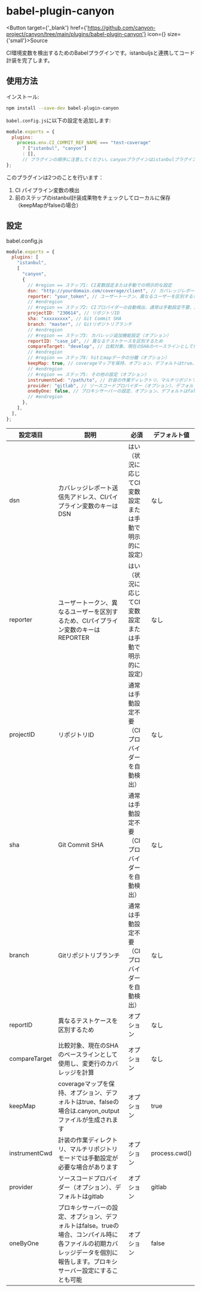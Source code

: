 
# babel-plugin-canyon

<div className={'h-10'}></div>

<Button target={'_blank'} href={'https://github.com/canyon-project/canyon/tree/main/plugins/babel-plugin-canyon'} icon={<GithubOutlined />} size={'small'}>Source</Button>

CI環境変数を検出するためのBabelプラグインです。istanbuljsと連携してコード計装を完了します。

## 使用方法

インストール:

```sh
npm install --save-dev babel-plugin-canyon
```

`babel.config.js`に以下の設定を追加します:

```js
module.exports = {
  plugins:
    process.env.CI_COMMIT_REF_NAME === "test-coverage"
      ? ["istanbul", "canyon"]
      : [],
      // プラグインの順序に注意してください。canyonプラグインはistanbulプラグインの後に配置する必要があります
};
```

このプラグインは2つのことを行います：

1. CI パイプライン変数の検出
2. 前のステップのistanbul計装成果物をチェックしてローカルに保存（keepMapがfalseの場合）

## 設定

babel.config.js

```js
module.exports = {
  plugins: [
    "istanbul",
    [
      "canyon",
      {
        // #region == ステップ1: CI変数設定または手動での明示的な設定
        dsn: "http://yourdomain.com/coverage/client", // カバレッジレポート送信先アドレス、CIパイプライン変数のキーはDSN
        reporter: "your_token", // ユーザートークン、異なるユーザーを区別するため、CIパイプライン変数のキーはREPORTER
        // #endregion
        // #region == ステップ2: CIプロバイダーの自動検出、通常は手動設定不要、詳細はSupport Providerドキュメントを参照
        projectID: "230614", // リポジトリID
        sha: "xxxxxxxxx", // Git Commit SHA
        branch: "master", // Gitリポジトリブランチ
        // #endregion
        // #region == ステップ3: カバレッジ追加機能設定（オプション）
        reportID: "case_id", // 異なるテストケースを区別するため
        compareTarget: "develop", // 比較対象、現在のSHAのベースラインとして使用し、変更行のカバレッジを計算
        // #endregion
        // #region == ステップ4: hitとmapデータの分離（オプション）
        keepMap: true, // coverageマップを保持、オプション、デフォルトはtrue、falseの場合は.canyon_outputファイルが生成されます!!!
        // #endregion
        // #region == ステップ5: その他の設定（オプション）
        instrumentCwd: "/path/to", // 計装の作業ディレクトリ、マルチリポジトリモードでは手動設定が必要な場合があります
        provider: "gitlab", // ソースコードプロバイダー（オプション）、デフォルトはgitlab
        oneByOne: false, // プロキシサーバーの設定、オプション、デフォルトはfalse。trueの場合、コンパイル時に各ファイルの初期カバレッジデータを個別に報告します。プロキシサーバー設定にすることも可能。
        // #endregion
      },
    ],
  ],
};
```

| 設定項目        | 説明                                                                                                          | 必須                                           | デフォルト値   |
| ------------- | ------------------------------------------------------------------------------------------------------------- | ---------------------------------------------- | ------------- |
| dsn           | カバレッジレポート送信先アドレス、CIパイプライン変数のキーはDSN                                                   | はい（状況に応じてCI変数設定または手動で明示的に設定）| なし          |
| reporter      | ユーザートークン、異なるユーザーを区別するため、CIパイプライン変数のキーはREPORTER                                  | はい（状況に応じてCI変数設定または手動で明示的に設定）| なし          |
| projectID     | リポジトリID                                                                                                     | 通常は手動設定不要（CIプロバイダーを自動検出）      | なし          |
| sha           | Git Commit SHA                                                                                                | 通常は手動設定不要（CIプロバイダーを自動検出）      | なし          |
| branch        | Gitリポジトリブランチ                                                                                            | 通常は手動設定不要（CIプロバイダーを自動検出）      | なし          |
| reportID      | 異なるテストケースを区別するため                                                                                  | オプション                                      | なし          |
| compareTarget | 比較対象、現在のSHAのベースラインとして使用し、変更行のカバレッジを計算                                              | オプション                                      | なし          |
| keepMap       | coverageマップを保持、オプション、デフォルトはtrue、falseの場合は.canyon_outputファイルが生成されます                | オプション                                      | true          |
| instrumentCwd | 計装の作業ディレクトリ、マルチリポジトリモードでは手動設定が必要な場合があります                                     | オプション                                      | process.cwd() |
| provider      | ソースコードプロバイダー（オプション）、デフォルトはgitlab                                                          | オプション                                      | gitlab        |
| oneByOne      | プロキシサーバーの設定、オプション、デフォルトはfalse。trueの場合、コンパイル時に各ファイルの初期カバレッジデータを個別に報告します。プロキシサーバー設定にすることも可能 | オプション                                      | false         |
